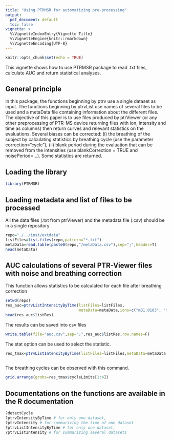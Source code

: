 ```yaml
---
title: "Using PTRMSR for automatizing pre-processing"
output:
  pdf_document: default
  toc: false
vignette: >
  %\VignetteIndexEntry{Vignette Title}
  %\VignetteEngine{knitr::rmarkdown}
  %\VignetteEncoding{UTF-8}
---
```



\tableofcontents

```r
knitr::opts_chunk$set(echo = TRUE)
```

This vignette shows how to use PTRMSR package to read .txt files, calculate AUC and return statistical analyses. 

## General principle
In this package, the functions beginning by ptrv use a single dataset as input. The functions beginning by ptrvList use names of several files to be used and a metaData file containing information about the different files. 
The objective of this paper is to use files produced by ptrViewer (or any other preprocessing of PTR-MS device returning files with ion, intensity and time as columns) then return curves and relevant statistics on the evaluations. 
Several biases can be corrected:  (i) the breathing of the subject by calculating statistics by breathing cycle (use the parameter correction="cycle"), (ii) blank period during the evaluation that can be removed from the intensities (use blankCorrection = TRUE and noisePeriod=...). 
Some statistics are returned.

## Loading the library
```r
library(PTRMSR)
```

## Loading metadata and list of files to be processed
All the data files (.txt from ptrViewer) and the metadata file (.csv) should be in a single repository 
```r
repo="./../inst/extdata"
listFiles=list.files(repo,pattern="*.txt")
metaData=read.table(paste0(repo,"/metaData.csv"),sep=";",header=T)
head(metaData)
```



## AUC calculations of several PTR-Viewer files with noise and breathing correction
This function allows statistics to be calculated for each file after breathing correction
```r
setwd(repo)
res_auc=ptrvListIntensityByTime(listFiles=listFiles,
                                metaData=metaData,ions=c("m31.0183", "m31.0259", "m33.0324"))
head(res_auc$listRes)
```

The results can be saved into csv files
```r
write.table(file="auc.csv",sep=";",res_auc$listRes,row.names=F)
```

The stat option can be used to select the statistic.
```r
res_tmax=ptrvListIntensityByTime(listFiles=listFiles,metaData=metaData,ions=c("m31.0183", "m31.0259",
                                                                              "m33.0324"),stat="tmax")
```

The breathing cycles can be observed with this command.
```r
grid.arrange(grobs=res_tmax$cycleLimits[1:4])
```

## Documentations on the functions are available in the R documentation
```r
?detectCycle
?ptrvIntensityByTime # for only one dataset, 
?ptrvIntensity # for summarizing the time of one dataset
?ptrvListIntensityByTime # for only one dataset, 
?ptrvListIntensity # for summarizing several datasets
```


